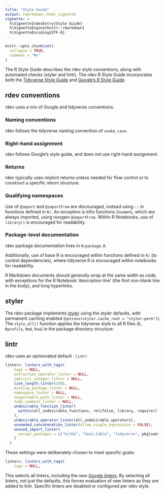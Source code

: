 ```yaml
---
title: "Style Guide"
output: rmarkdown::html_vignette
vignette: >
  %\VignetteIndexEntry{Style Guide}
  %\VignetteEngine{knitr::rmarkdown}
  %\VignetteEncoding{UTF-8}
---
```


```r
knitr::opts_chunk$set(
  collapse = TRUE,
  comment = "#>"
)
```

The R Style Guide describes the rdev style conventions, along with automated checks (styler and
lintr). The rdev R Style Guide incorporates both the
[Tidyverse Style Guide](https://style.tidyverse.org) and
[Google's R Style Guide](https://google.github.io/styleguide/Rguide.html).

## rdev conventions

rdev uses a mix of Google and tidyverse conventions.

### Naming conventions

rdev follows the tidyverse naming convention of `snake_case`.

### Right-hand assignment

rdev follows Google's style guide, and does not use right-hand assignment.

### Returns

rdev typically uses implicit returns unless needed for flow control or to construct a specific
return structure.

### Qualifying namespaces

Use of `@import` and `@importFrom` are discouraged, instead using `::` in functions defined in `R/`.
An exception is infix functions (`%name%`), which are always imported, using roxygen `@importFrom`.
Within R Notebooks, use of `library()` is encouraged for readability.

### Package-level documentation

rdev package documentation lives in `R/package.R`.

Additionally, use of base R is encouraged within functions defined in `R/` (to control
dependencies), where tidyverse R is encouraged within notebooks for readability.

R Markdown documents should generally wrap at the same width as code, with exceptions for the R
Notebook 'description line' (the first non-blank line in the body), and long hyperlinks.

## styler

The rdev package implements [styler](https://styler.r-lib.org) using the styler defaults, with
permanent caching enabled (`options(styler.cache_root = "styler-perm")`). The `style_all()` function
applies the tidyverse style to all R files (`R`, `Rprofile`, `Rmd`, `Rnw`) in the package directory
structure.

## lintr

rdev uses an opinionated default `.lintr`:

```r
linters: linters_with_tags(
    tags = NULL,
    extraction_operator_linter = NULL,
    implicit_integer_linter = NULL,
    line_length_linter(100),
    missing_package_linter = NULL,
    namespace_linter = NULL,
    nonportable_path_linter = NULL,
    todo_comment_linter = NULL,
    undesirable_function_linter(
      within(all_undesirable_functions, rm(ifelse, library, require))
    ),
    undesirable_operator_linter(all_undesirable_operators),
    unneeded_concatenation_linter(allow_single_expression = FALSE),
    unused_import_linter(
      except_packages = c("bit64", "data.table", "tidyverse", pkgload::pkg_name("."))
    )
  )
```

These settings were deliberately chosen to meet specific goals:

```r
linters: linters_with_tags(
    tags = NULL,
```

This selects all linters, including the new
[Google linters](https://lintr.r-lib.org/news/index.html#google-linters-3-0-0). By selecting all
linters, not just the defaults, this forces evaluation of new linters as they are added to lintr.
Specific linters are disabled or configured per rdev style.
